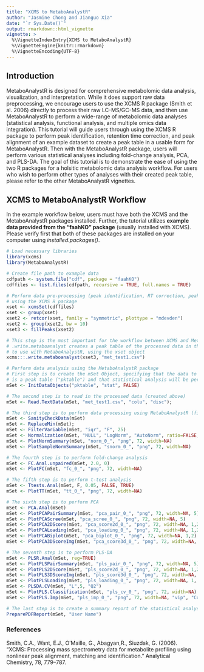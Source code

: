 ```yaml
---
title: "XCMS to MetaboAnalystR"
author: "Jasmine Chong and Jianguo Xia"
date: "`r Sys.Date()`"
output: rmarkdown::html_vignette
vignette: >
  %\VignetteIndexEntry{XCMS to MetaboAnalystR}
  %\VignetteEngine{knitr::rmarkdown}
  %\VignetteEncoding{UTF-8}
---
```


## Introduction

MetaboAnalystR is designed for comprehensive metabolomic data analysis, visualization, and interpretation. While it does support raw data preprocessing, we encourage users to use the XCMS R package (Smith et al. 2006) directly to process their raw LC-MS/GC-MS data, and then use MetaboAnalystR to perform a wide-range of metabolomic data analyses (statistical analysis, functional analysis, and multiple omics data integration). This tutorial will guide users through using the XCMS R package to perform peak identification, retention time correction, and peak alignment of an example dataset to create a peak table in a usable form for MetaboAnalystR. Then with the MetaboAnalystR package, users will perform various statistical analyses including fold-change analysis, PCA, and PLS-DA. The goal of this tutorial is to demonstrate the ease of using the two R packages for a holsitic metabolomic data analysis workflow. For users who wish to perform other types of analyses with their created peak table, please refer to the other MetaboAnalystR vignettes.      

## XCMS to MetaboAnalystR Workflow

In the example workflow below, users must have both the XCMS and the MetaboAnalystR packages installed. Further, the tutorial utilizes **example data provided from the "faahKO" package** (usually installed with XCMS). Please verify first that both of these packages are installed on your computer using *installed.packages()*.  

```r
# Load necessary libraries
library(xcms)
library(MetaboAnalystR)

# Create file path to example data 
cdfpath <- system.file("cdf", package = "faahKO")
cdffiles <- list.files(cdfpath, recursive = TRUE, full.names = TRUE)

# Perform data pre-processing (peak identification, RT correction, peak alignment),
# using the XCMS R package
xset <- xcmsSet(cdffiles)
xset <- group(xset)
xset2 <- retcor(xset, family = "symmetric", plottype = "mdevden")
xset2 <- group(xset2, bw = 10)
xset3 <- fillPeaks(xset2)

# This step is the most important for the workflow between XCMS and MetaboAnalystR
# .write.metaboanalyst creates a peak table of the processed data in the right format
# to use with MetaboAnalystR, using the xset object
xcms:::.write.metaboanalyst(xset3, "met_test1.csv")

# Perform data analysis using the MetaboAnalystR package
# First step is to create the mSet Object, specifying that the data to be uploaded
# is a peak table ("pktable") and that statistical analysis will be performed ("stat").
mSet <- InitDataObjects("pktable", "stat", FALSE)

# The second step is to read in the processed data (created above)
mSet <- Read.TextData(mSet, "met_test1.csv", "colu", "disc");

# The third step is to perform data processing using MetaboAnalystR (filtering/normalization)
mSet <- SanityCheckData(mSet)
mSet <- ReplaceMin(mSet);
mSet <- FilterVariable(mSet, "iqr", "F", 25)
mSet <- Normalization(mSet, "NULL", "LogNorm", "AutoNorm", ratio=FALSE, ratioNum=20)
mSet <- PlotNormSummary(mSet, "norm_0_", "png", 72, width=NA)
mSet <- PlotSampleNormSummary(mSet, "snorm_0_", "png", 72, width=NA)

# The fourth step is to perform fold-change analysis
mSet <- FC.Anal.unpaired(mSet, 2.0, 0)
mSet <- PlotFC(mSet, "fc_0_", "png", 72, width=NA)

# The fifth step is to perform t-test analysis
mSet <- Ttests.Anal(mSet, F, 0.05, FALSE, TRUE)
mSet <- PlotTT(mSet, "tt_0_", "png", 72, width=NA)

# The sixth step is to perform PCA
mSet <- PCA.Anal(mSet)
mSet <- PlotPCAPairSummary(mSet, "pca_pair_0_", "png", 72, width=NA, 5)
mSet <- PlotPCAScree(mSet, "pca_scree_0_", "png", 72, width=NA, 5)
mSet <- PlotPCA2DScore(mSet, "pca_score2d_0_", "png", 72, width=NA, 1,2,0.95,1,0)
mSet <- PlotPCALoading(mSet, "pca_loading_0_", "png", 72, width=NA, 1,2,"scatter", 1);
mSet <- PlotPCABiplot(mSet, "pca_biplot_0_", "png", 72, width=NA, 1,2)
mSet <- PlotPCA3DScoreImg(mSet, "pca_score3d_0_", "png", 72, width=NA, 1,2,3, 40)

# The seventh step is to perform PLS-DA
mSet <- PLSR.Anal(mSet, reg=TRUE)
mSet <- PlotPLSPairSummary(mSet, "pls_pair_0_", "png", 72, width=NA, 5)
mSet <- PlotPLS2DScore(mSet, "pls_score2d_0_", "png", 72, width=NA, 1,2,0.95,1,0)
mSet <- PlotPLS3DScoreImg(mSet, "pls_score3d_0_", "png", 72, width=NA, 1,2,3, 40)
mSet <- PlotPLSLoading(mSet, "pls_loading_0_", "png", 72, width=NA, 1, 2,"scatter", 1);
mSet <- PLSDA.CV(mSet, "L",5, "Q2")
mSet <- PlotPLS.Classification(mSet, "pls_cv_0_", "png", 72, width=NA)
mSet <- PlotPLS.Imp(mSet, "pls_imp_0_", "png", 72, width=NA, "vip", "Comp. 1", 15,FALSE)

# The last step is to create a summary report of the statistical analysis 
PreparePDFReport(mSet, "User Name")
```

### References

Smith, C.A., Want, E.J., O'Maille, G., Abagyan,R., Siuzdak, G. (2006). “XCMS: Processing mass spectrometry data for metabolite profiling using nonlinear peak alignment, matching and identification.” Analytical Chemistry, 78, 779–787.
